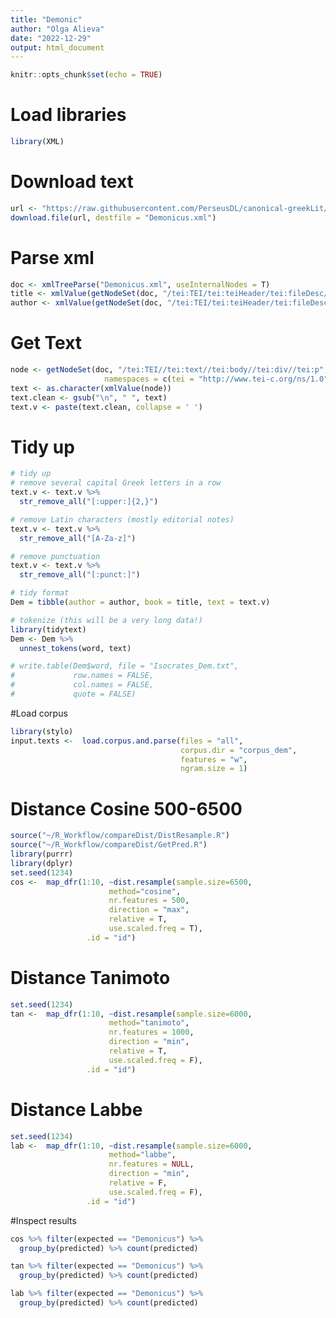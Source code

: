 ```yaml
---
title: "Demonic"
author: "Olga Alieva"
date: "2022-12-29"
output: html_document
---
```


```r
knitr::opts_chunk$set(echo = TRUE)
```

# Load libraries
```r
library(XML)
```


# Download text
```r
url <- "https://raw.githubusercontent.com/PerseusDL/canonical-greekLit/master/data/tlg0010/tlg007/tlg0010.tlg007.perseus-grc2.xml"
download.file(url, destfile = "Demonicus.xml")
```

# Parse xml
```r
doc <- xmlTreeParse("Demonicus.xml", useInternalNodes = T)
title <- xmlValue(getNodeSet(doc, "/tei:TEI/tei:teiHeader/tei:fileDesc/tei:titleStmt/tei:title", namespaces = c(tei = "http://www.tei-c.org/ns/1.0")))
author <- xmlValue(getNodeSet(doc, "/tei:TEI/tei:teiHeader/tei:fileDesc/tei:titleStmt/tei:author", namespaces = c(tei = "http://www.tei-c.org/ns/1.0")))
```

# Get Text
```r
node <- getNodeSet(doc, "/tei:TEI//tei:text//tei:body//tei:div//tei:p",
                     namespaces = c(tei = "http://www.tei-c.org/ns/1.0"))
text <- as.character(xmlValue(node))
text.clean <- gsub("\n", " ", text)
text.v <- paste(text.clean, collapse = ' ')
```

# Tidy up
```r
# tidy up
# remove several capital Greek letters in a row 
text.v <- text.v %>% 
  str_remove_all("[:upper:]{2,}")

# remove Latin characters (mostly editorial notes)
text.v <- text.v %>% 
  str_remove_all("[A-Za-z]")

# remove punctuation
text.v <- text.v %>% 
  str_remove_all("[:punct:]")

# tidy format
Dem = tibble(author = author, book = title, text = text.v)

# tokenize (this will be a very long data!)
library(tidytext)
Dem <- Dem %>% 
  unnest_tokens(word, text)

# write.table(Dem$word, file = "Isocrates_Dem.txt", 
#             row.names = FALSE, 
#             col.names = FALSE, 
#             quote = FALSE)
```

#Load corpus
```r
library(stylo)
input.texts <-  load.corpus.and.parse(files = "all", 
                                      corpus.dir = "corpus_dem", 
                                      features = "w", 
                                      ngram.size = 1) 
```


# Distance Cosine 500-6500
```r
source("~/R_Workflow/compareDist/DistResample.R")
source("~/R_Workflow/compareDist/GetPred.R")
library(purrr)
library(dplyr)
set.seed(1234)
cos <-  map_dfr(1:10, ~dist.resample(sample.size=6500,
                      method="cosine",
                      nr.features = 500,
                      direction = "max",
                      relative = T,
                      use.scaled.freq = T), 
                 .id = "id")
```

# Distance Tanimoto
```r
set.seed(1234)
tan <-  map_dfr(1:10, ~dist.resample(sample.size=6000,
                      method="tanimoto",
                      nr.features = 1000,
                      direction = "min",
                      relative = T,
                      use.scaled.freq = F), 
                 .id = "id")
```

# Distance Labbe
```r
set.seed(1234)
lab <-  map_dfr(1:10, ~dist.resample(sample.size=6000,
                      method="labbe",
                      nr.features = NULL,
                      direction = "min",
                      relative = F,
                      use.scaled.freq = F), 
                 .id = "id")
```


#Inspect results
```r
cos %>% filter(expected == "Demonicus") %>% 
  group_by(predicted) %>% count(predicted)

tan %>% filter(expected == "Demonicus") %>% 
  group_by(predicted) %>% count(predicted)

lab %>% filter(expected == "Demonicus") %>% 
  group_by(predicted) %>% count(predicted)
```

